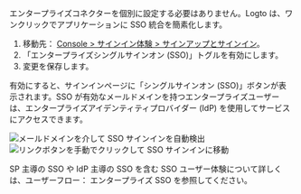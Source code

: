 エンタープライズコネクターを個別に設定する必要はありません。Logto は、ワンクリックでアプリケーションに SSO 統合を簡素化します。

1. 移動先： [Console > サインイン体験 > サインアップとサインイン](https://cloud.logto.io/to/sign-in-experience/sign-up-and-sign-in)。
2. 「エンタープライズシングルサインオン (SSO)」トグルを有効にします。
3. 変更を保存します。

有効にすると、サインインページに「シングルサインオン (SSO)」ボタンが表示されます。SSO が有効なメールドメインを持つエンタープライズユーザーは、エンタープライズアイデンティティプロバイダー (IdP) を使用してサービスにアクセスできます。

<img
  src="/img/tutorial/sso-email-auto-navigation.png"
  alt="メールドメインを介して SSO サインインを自動検出"
/>
<img
  src="/img/tutorial/sso-link-button-navigation.png"
  alt="リンクボタンを手動でクリックして SSO サインインに移動"
/>

SP 主導の SSO や IdP 主導の SSO を含む SSO ユーザー体験について詳しくは、ユーザーフロー： <MainSiteUrl href="/end-user-flows/enterprise-sso">エンタープライズ SSO</MainSiteUrl> を参照してください。
